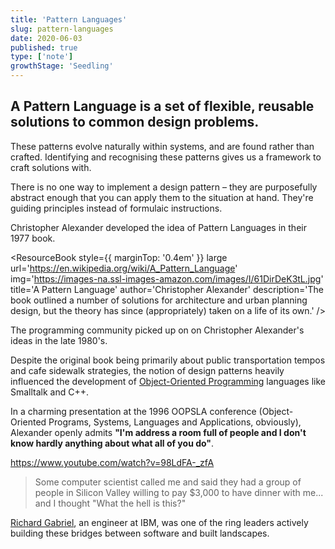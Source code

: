 ```yaml
---
title: 'Pattern Languages'
slug: pattern-languages
date: 2020-06-03
published: true
type: ['note']
growthStage: 'Seedling'
---
```


## A **Pattern Language** is a set of flexible, reusable solutions to common design problems.

These patterns evolve naturally within systems, and are found rather than crafted. Identifying and recognising these patterns gives us a framework to craft solutions with.  
 
There is no one way to implement a design pattern – they are purposefully abstract enough that you can apply them to the situation at hand. They're guiding principles instead of formulaic instructions.

Christopher Alexander developed the idea of Pattern Languages in their 1977 book. 

<ResourceBook style={{ marginTop: '0.4em' }} large url='https://en.wikipedia.org/wiki/A_Pattern_Language' img='https://images-na.ssl-images-amazon.com/images/I/61DirDeK3tL.jpg' title='A Pattern Language' author='Christopher Alexander' description='The book outlined a number of solutions for architecture and urban planning design, but the theory has since (appropriately) taken on a life of its own.' />

The programming community picked up on on Christopher Alexander's ideas in the late 1980's.

Despite the original book being primarily about public transportation tempos and cafe sidewalk strategies, the notion of design patterns heavily influenced the development of <a href="https://en.wikipedia.org/wiki/Object-oriented_programming">Object-Oriented Programming</a> languages like Smalltalk and C++.

In a charming presentation at the 1996 OOPSLA conference (Object-Oriented Programs, Systems, Languages and Applications, obviously), Alexander openly admits __"I'm address a room full of people and I don't know hardly anything about what all of you do"__.

https://www.youtube.com/watch?v=98LdFA-_zfA

> Some computer scientist called me and said they had a group of people in Silicon Valley willing to pay $3,000 to have dinner with me... and I thought "What the hell is this?"

<p><a href="http://dreamsongs.com/SiteMap.html">Richard Gabriel</a>, an engineer at IBM, was one of the ring leaders actively building these bridges between software and built landscapes.</p>





